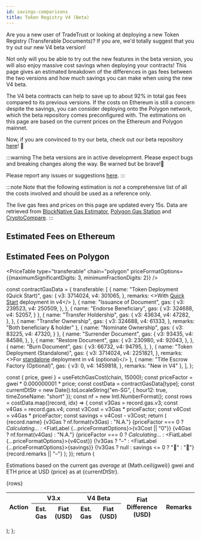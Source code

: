 ```yaml
---
id: savings-comparisons
title: Token Registry V4 (Beta)
---
```



Are you a new user of TradeTrust or looking at deploying a new Token Registry (Transferable Documents)? If you are, we'd totally suggest that you try out our new V4 beta version!

Not only will you be able to try out the new features in the beta version, you will also enjoy massive cost savings when deploying your contracts!
This page gives an estimated breakdown of the differences in gas fees between the two versions and how much savings you can make when using the new V4 beta.

The V4 beta contracts can help to save up to about 92% in total gas fees compared to its previous versions.
If the costs on Ethereum is still a concern despite the savings, you can consider deploying onto the Polygon network, which the beta repository comes preconfigured with.
The estimations on this page are based on the current prices on the Ethereum and Polygon mainnet.

Now, if you are convinced to try our beta, check out our beta repository [here](https://github.com/Open-Attestation/token-registry/tree/beta)! 🎉

:::warning
The beta versions are in active development. Please expect bugs and breaking changes along the way. Be warned but be brave!💪

Please report any issues or suggestions [here](https://github.com/Open-Attestation/token-registry/issues).
:::

:::note
Note that the following estimation is _not_ a comprehensive list of all the costs involved and should be used as a reference only.

The live gas fees and prices on this page are updated every 15s. Data are retrieved from [BlockNative Gas Estimator](https://www.blocknative.com/gas-estimator), [Polygon Gas Station](https://polygon.technology) and [CryptoCompare](https://www.cryptocompare.com/).
:::

## Estimated Fees on Ethereum

<PriceTable type="transferable" chain="ethereum" />

## Estimated Fees on Polygon

<PriceTable type="transferable" chain="polygon" priceFormatOptions={{maximumSignificantDigits: 3, minimumFractionDigits: 2}} />


const contractGasData = {
  transferable: [
    {
      name: "Token Deployment (Quick Start)",
      gas: {
        v3: 3714024,
        v4: 301065,
      },
      remarks: <>With <a href="https://github.com/Open-Attestation/token-registry/tree/beta#quick-start" target="_blank">Quick Start</a> deployment in v4</>
    },
    {
      name: "Issuance of Document",
      gas: {
        v3: 239523,
        v4: 250509,
      },
    },
    {
      name: "Endorse Beneficiary",
      gas: {
        v3: 324688,
        v4: 52057,
      }
    },
    {
      name: "Transfer Holdership",
      gas: {
        v3: 43634,
        v4: 47282,
      },
    },
    {
      name: "Transfer Ownership",
      gas: {
        v3: 324688,
        v4: 61333,
      },
      remarks: "Both beneficiary & holder"
    },
    {
      name: "Nominate Ownership",
      gas: {
        v3: 83225,
        v4: 47320,
      }
    },
    {
      name: "Surrender Document",
      gas: {
        v3: 93435,
        v4: 84586,
      },
    },
    {
      name: "Restore Document",
      gas: {
        v3: 230980,
        v4: 92043,
      },
    },
    {
      name: "Burn Document",
      gas: {
        v3: 66732,
        v4: 94795,
      },
    },
    {
      name: "Token Deployment (Standalone)",
      gas: {
        v3: 3714024,
        v4: 2251821,
      },
      remarks: <>For <a href="https://github.com/Open-Attestation/token-registry/tree/beta#stand-alone-contract" target="_blank">standalone</a> deployment in v4 (optional)</>
    },
    {
      name: "Title Escrow Factory (Optional)",
      gas: {
        v3: 0,
        v4: 1459818,
      },
      remarks: "New in V4"
    },
  ],
};

  const { price, gwei } = useFetchGasCost(chain, 15000);
  const priceFactor = gwei * 0.000000001 * price;
  const costData = contractGasData[type];
  const currentDtStr = new Date().toLocaleString("en-SG", { hour12: true, timeZoneName: "short" });
  const nf = new Intl.NumberFormat();
  const rows = costData.map((record, idx) => {
    const v3Gas = record.gas.v3;
    const v4Gas = record.gas.v4;
    const v3Cost = v3Gas * priceFactor;
    const v4Cost = v4Gas * priceFactor;
    const savings = v4Cost - v3Cost;
    return (
      <tr key={idx}>
        <td>{record.name}</td>
        <td> {v3Gas ? nf.format(v3Gas) : "N.A."}</td>
        <td>{priceFactor === 0 ? <em>Calculating...</em> :
          <FiatLabel {...priceFormatOptions}>{v3Cost || "0"}</FiatLabel>}</td>
        <td> {v4Gas ? nf.format(v4Gas) : "N.A."}</td>
        <td>{priceFactor === 0 ? <em>Calculating...</em> :
          <FiatLabel {...priceFormatOptions}>{v4Cost}</FiatLabel>}</td>
        <td align="center">
            {!v3Gas ? "–" : <FiatLabel {...priceFormatOptions}>{savings}</FiatLabel>}
            {!v3Gas ? null : savings <= 0 ? "🔻" : "🔺"}
        </td>
        <td>{record.remarks || "–"}</td>
      </tr>
    );
  });
  return (
    <div>
      <p>
        Estimations based on the current
        gas <em>average</em> at <BoxTag>{Math.ceil(gwei)} gwei</BoxTag> and ETH price
        at USD <BoxTag><FiatLabel>{price}</FiatLabel></BoxTag> as at {currentDtStr}.
      </p>
      <table>
        <thead>
        <tr>
          <th rowSpan="2">Action</th>
          <th colSpan="2">V3.x</th>
          <th colSpan="2">V4 Beta</th>
          <th rowSpan="2">Fiat Difference (USD)</th>
          <th rowSpan="2">Remarks</th>
        </tr>
        <tr>
          <th>Est. Gas</th>
          <th>Fiat (USD)</th>
          <th>Est. Gas</th>
          <th>Fiat (USD)</th>
        </tr>
        </thead>
        <tbody>{rows}</tbody>
      </table>
    </div>
  );
};
